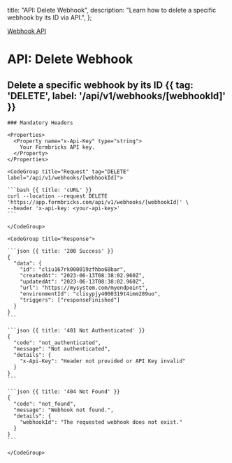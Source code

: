   title: "API: Delete Webhook",
  description: "Learn how to delete a specific webhook by its ID via API.",
};

[Webhook API]()

# API: Delete Webhook

## Delete a specific webhook by its ID {{ tag: 'DELETE', label: '/api/v1/webhooks/[webhookId]' }}

<Row>
  <Col>

    ### Mandatory Headers

    <Properties>
      <Property name="x-Api-Key" type="string">
        Your Formbricks API key.
      </Property>
    </Properties>

  </Col>
  <Col sticky>

    <CodeGroup title="Request" tag="DELETE" label="/api/v1/webhooks/[webhookId]">

    ```bash {{ title: 'cURL' }}
    curl --location --request DELETE 'https://app.formbricks.com/api/v1/webhooks/[webhookId]' \
    --header 'x-api-key: <your-api-key>'
    ```

    </CodeGroup>

    <CodeGroup title="Response">

    ```json {{ title: '200 Success' }}
    {
      "data": {
        "id": "cliu167rk000019zfhbo68bar",
        "createdAt": "2023-06-13T08:38:02.960Z",
        "updatedAt": "2023-06-13T08:38:02.960Z",
        "url": "https://mysystem.com/myendpoint",
        "environmentId": "clisypjy4000319t4imm289uo",
        "triggers": ["responseFinished"]
      }
    }
    ```

    ```json {{ title: '401 Not Authenticated' }}
    {
      "code": "not_authenticated",
      "message": "Not authenticated",
      "details": {
        "x-Api-Key": "Header not provided or API Key invalid"
      }
    }
    ```

    ```json {{ title: '404 Not Found' }}
    {
      "code": "not_found",
      "message": "Webhook not found.",
      "details": {
        "webhookId": "The requested webhook does not exist."
      }
    }
    ```

    </CodeGroup>

  </Col>
</Row>
